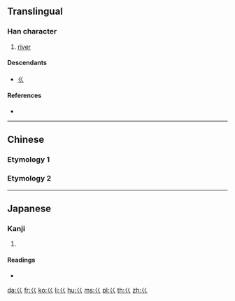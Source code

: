 {{also|«|ㄍ|巛}}
==Translingual==
{{stroke order|type=animate}}

===Han character===
{{Han char|rn=47|rad=巛|as=00|sn=2|var=1|four=|canj=VV,XVV|ids=⿰𡿨𡿨}}

# {{label|mul|archaic}} [[river]]

====Descendants====
* [[ㄍ]]

====References====
* {{Han ref|kx=0323.220|dkj=08672|dj=0624.060|hdz=10049.070|uh=5DDC|ud=24028}}

----

==Chinese==

===Etymology 1===
{{zh-see|澮|a}}

===Etymology 2===
{{zh-see|水|a}}

----

==Japanese==

===Kanji===
{{ja-kanji|grade=9|rs=巛00}}

# {{defn|lang=ja|sort=巛00}}

====Readings====
* {{ja-readings|on=[[かい]] (kai), [[け]] (ke), [[かん]] (kan)|kun=}}

[[da:巜]]
[[fr:巜]]
[[ko:巜]]
[[li:巜]]
[[hu:巜]]
[[ms:巜]]
[[pl:巜]]
[[th:巜]]
[[zh:巜]]